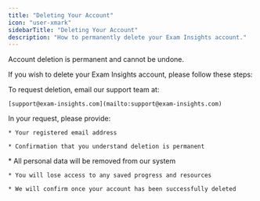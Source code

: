 ```yaml
---
title: "Deleting Your Account"
icon: "user-xmark"
sidebarTitle: "Deleting Your Account"
description: "How to permanently delete your Exam Insights account."
---
```


<Warning>
  Account deletion is permanent and cannot be undone.&#x20;
</Warning>

If you wish to delete your Exam Insights account, please follow these steps:

<Steps>
  <Step title="Contact Our Support Team">
    To request deletion, email our support team at:&#x20;

    [support@exam-insights.com](mailto:support@exam-insights.com)
  </Step>

  <Step title="Include Your Account Details">
    In your request, please provide:

    * Your registered email address

    * Confirmation that you understand deletion is permanent
  </Step>

  <Step title="What Happens Next?">
    * All personal data will be removed from our system

    * You will lose access to any saved progress and resources

    * We will confirm once your account has been successfully deleted
  </Step>
</Steps>